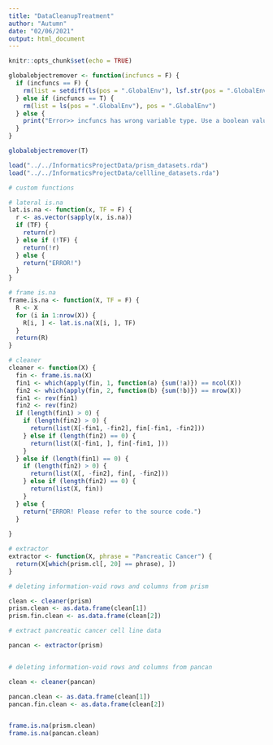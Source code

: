 ```yaml
---
title: "DataCleanupTreatment"
author: "Autumn"
date: "02/06/2021"
output: html_document
---
```


```r
knitr::opts_chunk$set(echo = TRUE)

globalobjectremover <- function(incfuncs = F) {
  if (incfuncs == F) {
    rm(list = setdiff(ls(pos = ".GlobalEnv"), lsf.str(pos = ".GlobalEnv")), pos = ".GlobalEnv")
  } else if (incfuncs == T) {
    rm(list = ls(pos = ".GlobalEnv"), pos = ".GlobalEnv")
  } else {
    print("Error>> incfuncs has wrong variable type. Use a boolean value.")
  }
}

globalobjectremover(T)
```


```r
load("../../InformaticsProjectData/prism_datasets.rda")
load("../../InformaticsProjectData/cellline_datasets.rda")
```


```r
# custom functions

# lateral is.na
lat.is.na <- function(x, TF = F) {
  r <- as.vector(sapply(x, is.na))
  if (TF) {
    return(r)
  } else if (!TF) {
    return(!r)
  } else {
    return("ERROR!")
  }
}

# frame is.na
frame.is.na <- function(X, TF = F) {
  R <- X
  for (i in 1:nrow(X)) {
    R[i, ] <- lat.is.na(X[i, ], TF)
  }
  return(R)
}

# cleaner
cleaner <- function(X) {
  fin <- frame.is.na(X)
  fin1 <- which(apply(fin, 1, function(a) {sum(!a)}) == ncol(X))
  fin2 <- which(apply(fin, 2, function(b) {sum(!b)}) == nrow(X))
  fin1 <- rev(fin1)
  fin2 <- rev(fin2)
  if (length(fin1) > 0) {
    if (length(fin2) > 0) {
      return(list(X[-fin1, -fin2], fin[-fin1, -fin2]))
    } else if (length(fin2) == 0) {
      return(list(X[-fin1, ], fin[-fin1, ]))
    }
  } else if (length(fin1) == 0) {
    if (length(fin2) > 0) {
      return(list(X[, -fin2], fin[, -fin2]))
    } else if (length(fin2) == 0) {
      return(list(X, fin))
    }
  } else {
    return("ERROR! Please refer to the source code.")
  }
  
}

# extractor
extractor <- function(X, phrase = "Pancreatic Cancer") {
  return(X[which(prism.cl[, 20] == phrase), ])
}
```


```r
# deleting information-void rows and columns from prism

clean <- cleaner(prism)
prism.clean <- as.data.frame(clean[1])
prism.fin.clean <- as.data.frame(clean[2])
```


```r
# extract pancreatic cancer cell line data

pancan <- extractor(prism)


# deleting information-void rows and columns from pancan

clean <- cleaner(pancan)

pancan.clean <- as.data.frame(clean[1])
pancan.fin.clean <- as.data.frame(clean[2])
```


```r

```


```r
frame.is.na(prism.clean)
frame.is.na(pancan.clean)
```

